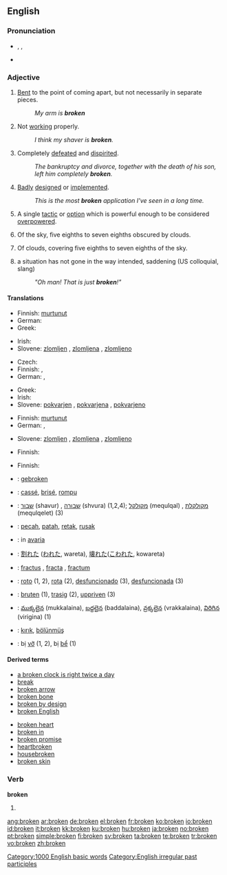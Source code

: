 {{see|Broken}}
{{wikipedia|Broken (disambiguation)}}
==English==

{{rank|follow|chance|happened|641|broken|trouble|die|arm}}

===Pronunciation===
* {{enPR|brōk'ən}}, {{IPA|/ˈbrəʊkən/}}, {{SAMPA|/"br@Uk@n/}}
* {{audio|en-us-broken.ogg|Audio (US)}}
*: {{rhymes|əʊkən}}

===Adjective===
{{en-adj}}

# [[bent|Bent]] to the point of coming apart, but not necessarily in separate pieces.
#: ''My arm is '''broken'''''
# Not [[working]] properly.
#: ''I think my shaver is '''broken'''.''
# Completely [[defeated]] and [[dispirited]].
#: ''The bankruptcy and divorce, together with the death of his son, left him completely '''broken'''.''
# {{software|informal}} [[badly|Badly]] [[designed]] or [[implemented]].
#: ''This is the most '''broken''' application I've seen in a long time.''
# {{sports|and|gaming}} A single [[tactic]] or [[option]] which is powerful enough to be considered [[overpowered]].
# {{meteorology}} Of the sky, five eighths to seven eighths obscured by clouds.
# {{meteorology}} Of clouds, covering five eighths to seven eighths of the sky.
# a situation has not gone in the way intended, saddening (US colloquial, slang)
#: ''"Oh man! That is just '''broken'''!"''

====Translations====
{{trans-top|bent to the point of coming apart}}
* Finnish: [[murtunut]]
* German: {{t+|de|gebrochen}}
* Greek: {{t+|el|σπασμένος|sc=Grek}}
{{trans-mid}}
* Irish: {{t-|ga|briste|xs=Irish}}
* Slovene: [[zlomljen]] {{m}}, [[zlomljena]] {{f}}, [[zlomljeno]] {{n}}
{{trans-bottom}}

{{trans-top|not working properly}}
* Czech: {{t-|cs|rozbitý|m}}
* Finnish: {{t-|fi|rikkinäinen}}, {{t+|fi|rikki}}
* German: {{t+|de|gebrochen}}, {{t+|de|kaputt}}
{{trans-mid}}
* Greek: {{t|el|χαλασμένος|sc=Grek}}
* Irish: {{t-|ga|briste|xs=Irish}}
* Slovene: [[pokvarjen]] {{m}}, [[pokvarjena]] {{f}}, [[pokvarjeno]] {{n}}
{{trans-bottom}}

{{trans-top|completely defeated and dispirited}}
* Finnish: [[murtunut]]
* German: {{t+|de|gebrochen}}, {{t+|de|zerstört}}
{{trans-mid}}
* Slovene: [[zlomljen]] {{m}}, [[zlomljena]] {{f}}, [[zlomljeno]] {{n}}
{{trans-bottom}}

{{trans-top|of software: badly designed or implemented}}
* Finnish: {{t+|fi|surkea}}
{{trans-mid}}
{{trans-bottom}}

{{trans-top|five eighths to seven eighths obscured by clouds}}
* Finnish: {{t-|fi|puolipilvinen}}
{{trans-mid}}
{{trans-bottom}}

{{checktrans-top}}
* {{ttbc|Dutch}}: [[gebroken]]
* {{ttbc|French}}: [[cassé]], [[brisé]], [[rompu]]
* {{ttbc|Hebrew}}: [[שבור]] (shavur) {{m}}, [[שבורה]] (shvura) {{f}} (1,2,4); [[מקולקל]] (mequlqal) {{m}}, [[מקולקלת]] (mequlqelet) {{f}} (3)
* {{ttbc|Indonesian}}: [[pecah]], [[patah]], [[retak]], [[rusak]]
* {{ttbc|Italian}}: in [[avaria]]
{{trans-mid}}
* {{ttbc|Japanese}}: [[割れた]] ([[われた]], wareta), [[壊れた]]([[こわれた]], kowareta)
* {{ttbc|Latin}}: [[fractus]] {{m}}, [[fracta]] {{f}}, [[fractum]] {{n}}
* {{ttbc|Spanish}}: [[roto]] {{m}} (1, 2), [[rota]] {{f}} (2), [[desfuncionado]] {{m}} (3), [[desfuncionada]] {{f}} (3)
* {{ttbc|Swedish}}: [[bruten]] (1), [[trasig]] (2), [[uppriven]] (3)
* {{ttbc|Telugu}}: [[ముక్కలైన]] (mukkalaina), [[బద్దలైన]] (baddalaina), [[వ్రక్కలైన]] (vrakkalaina), [[విరిగిన]] (virigina) (1)
* {{ttbc|Turkish}}: [[kırık]], [[bölünmüş]]
* {{ttbc|Vietnamese}}: bị [[vỡ]] (1, 2), bị [[bể]] (1)
{{trans-bottom}}

====Derived terms====
{{top2}}
* [[a broken clock is right twice a day]]
* [[break]]
* [[broken arrow]]
* [[broken bone]]
* [[broken by design]]
* [[broken English]]
{{mid2}}
* [[broken heart]]
* [[broken in]]
* [[broken promise]]
* [[heartbroken]]
* [[housebroken]]
* [[broken skin]]
{{bottom}}

===Verb===
'''broken'''

# {{past participle of|[[break]]}}

[[Category:1000 English basic words]]
[[Category:English irregular past participles]]

[[ang:broken]]
[[ar:broken]]
[[de:broken]]
[[el:broken]]
[[fr:broken]]
[[ko:broken]]
[[io:broken]]
[[id:broken]]
[[it:broken]]
[[kk:broken]]
[[ku:broken]]
[[hu:broken]]
[[ja:broken]]
[[no:broken]]
[[pt:broken]]
[[simple:broken]]
[[fi:broken]]
[[sv:broken]]
[[ta:broken]]
[[te:broken]]
[[tr:broken]]
[[vo:broken]]
[[zh:broken]]